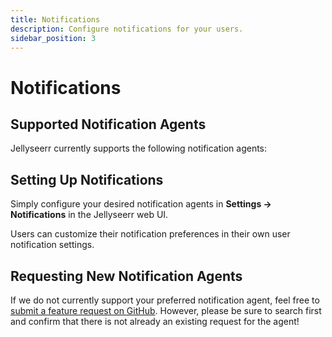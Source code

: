 ```yaml
---
title: Notifications
description: Configure notifications for your users.
sidebar_position: 3
---
```


# Notifications

## Supported Notification Agents

Jellyseerr currently supports the following notification agents:


<DocCardList />

## Setting Up Notifications

Simply configure your desired notification agents in **Settings -> Notifications** in the Jellyseerr web UI.

Users can customize their notification preferences in their own user notification settings.

## Requesting New Notification Agents

If we do not currently support your preferred notification agent, feel free to [submit a feature request on GitHub](https://github.com/seerr-team/seerr/issues). However, please be sure to search first and confirm that there is not already an existing request for the agent!
